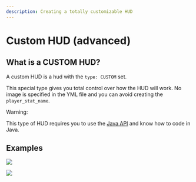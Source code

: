 ```yaml
---
description: Creating a totally customizable HUD
---
```


# Custom HUD (advanced)

## What is a CUSTOM HUD?

A custom HUD is a hud with the `type: CUSTOM` set.

This special type gives you total control over how the HUD will work. No image is specified in the YML file and you can avoid creating the `player_stat_name`.


<Warning>
Warning:

This type of HUD requires you to use the [Java API](/../../../developers/java-api/) and know how to code in Java.
</Warning>



<Card title="Huds Guis Images And More" icon="text" href="/developers/java-api/huds-guis-images-and-more" horizontal></Card>


## Examples


<Card title="Addon Rpghuds For Itemsadder.97486" icon="link" href="https://www.spigotmc.org/resources/addon-rpghuds-for-itemsadder.97486" horizontal></Card>


![](/../assets/images/78b0de78224899524466178c9e7af2ade34514f1.gif)

![](/../assets/images/e32ea483cc0e3e389c90081e2f6f1f33ed043440.gif)
